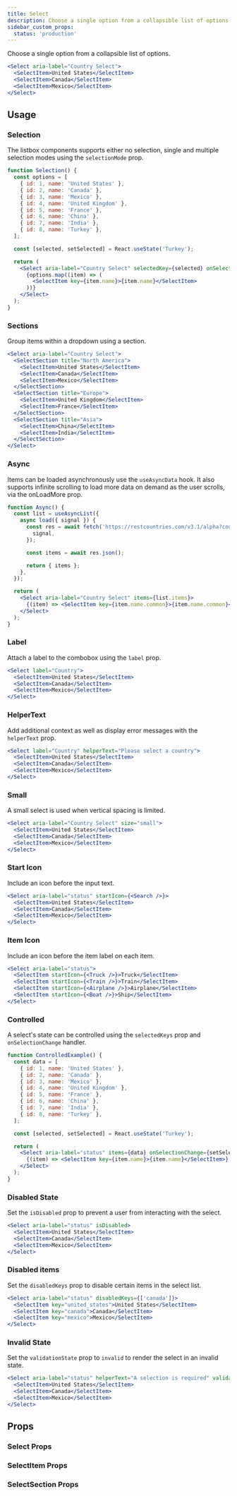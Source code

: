 ```yaml
---
title: Select
description: Choose a single option from a collapsible list of options.
sidebar_custom_props:
  status: 'production'
---
```


Choose a single option from a collapsible list of options.

```jsx live
<Select aria-label="Country Select">
  <SelectItem>United States</SelectItem>
  <SelectItem>Canada</SelectItem>
  <SelectItem>Mexico</SelectItem>
</Select>
```

## Usage

### Selection

The listbox components supports either no selection, single and multiple selection modes using the
`selectionMode` prop.

```jsx live
function Selection() {
  const options = [
    { id: 1, name: 'United States' },
    { id: 2, name: 'Canada' },
    { id: 3, name: 'Mexico' },
    { id: 4, name: 'United Kingdom' },
    { id: 5, name: 'France' },
    { id: 6, name: 'China' },
    { id: 7, name: 'India' },
    { id: 8, name: 'Turkey' },
  ];

  const [selected, setSelected] = React.useState('Turkey');

  return (
    <Select aria-label="Country Select" selectedKey={selected} onSelectionChange={setSelected}>
      {options.map((item) => (
        <SelectItem key={item.name}>{item.name}</SelectItem>
      ))}
    </Select>
  );
}
```

### Sections

Group items within a dropdown using a section.

```jsx live
<Select aria-label="Country Select">
  <SelectSection title="North America">
    <SelectItem>United States</SelectItem>
    <SelectItem>Canada</SelectItem>
    <SelectItem>Mexico</SelectItem>
  </SelectSection>
  <SelectSection title="Europe">
    <SelectItem>United Kingdom</SelectItem>
    <SelectItem>France</SelectItem>
  </SelectSection>
  <SelectSection title="Asia">
    <SelectItem>China</SelectItem>
    <SelectItem>India</SelectItem>
  </SelectSection>
</Select>
```

### Async

Items can be loaded asynchronously use the `useAsyncData` hook. It also supports infinite scrolling
to load more data on demand as the user scrolls, via the onLoadMore prop.

```jsx live
function Async() {
  const list = useAsyncList({
    async load({ signal }) {
      const res = await fetch('https://restcountries.com/v3.1/alpha?codes=US,CA,MX,GB,FR,CN,IN', {
        signal,
      });

      const items = await res.json();

      return { items };
    },
  });

  return (
    <Select aria-label="Country Select" items={list.items}>
      {(item) => <SelectItem key={item.name.common}>{item.name.common}</SelectItem>}
    </Select>
  );
}
```

### Label

Attach a label to the combobox using the `label` prop.

```jsx live
<Select label="Country">
  <SelectItem>United States</SelectItem>
  <SelectItem>Canada</SelectItem>
  <SelectItem>Mexico</SelectItem>
</Select>
```

### HelperText

Add additional context as well as display error messages with the `helperText` prop.

```jsx live
<Select label="Country" helperText="Please select a country">
  <SelectItem>United States</SelectItem>
  <SelectItem>Canada</SelectItem>
  <SelectItem>Mexico</SelectItem>
</Select>
```

### Small

A small select is used when vertical spacing is limited.

```jsx live
<Select aria-label="Country Select" size="small">
  <SelectItem>United States</SelectItem>
  <SelectItem>Canada</SelectItem>
  <SelectItem>Mexico</SelectItem>
</Select>
```

### Start Icon

Include an icon before the input text.

```jsx live
<Select aria-label="status" startIcon={<Search />}>
  <SelectItem>United States</SelectItem>
  <SelectItem>Canada</SelectItem>
  <SelectItem>Mexico</SelectItem>
</Select>
```

### Item Icon

Include an icon before the item label on each item.

```jsx live
<Select aria-label="status">
  <SelectItem startIcon={<Truck />}>Truck</SelectItem>
  <SelectItem startIcon={<Train />}>Train</SelectItem>
  <SelectItem startIcon={<Airplane />}>Airplane</SelectItem>
  <SelectItem startIcon={<Boat />}>Ship</SelectItem>
</Select>
```

### Controlled

A select's state can be controlled using the `selectedKeys` prop and `onSelectionChange` handler.

```jsx live
function ControlledExample() {
  const data = [
    { id: 1, name: 'United States' },
    { id: 2, name: 'Canada' },
    { id: 3, name: 'Mexico' },
    { id: 4, name: 'United Kingdom' },
    { id: 5, name: 'France' },
    { id: 6, name: 'China' },
    { id: 7, name: 'India' },
    { id: 8, name: 'Turkey' },
  ];

  const [selected, setSelected] = React.useState('Turkey');

  return (
    <Select aria-label="status" items={data} onSelectionChange={setSelected} selectedKey={selected}>
      {(item) => <SelectItem key={item.name}>{item.name}</SelectItem>}
    </Select>
  );
}
```

### Disabled State

Set the `isDisabled` prop to prevent a user from interacting with the select.

```jsx live
<Select aria-label="status" isDisabled>
  <SelectItem>United States</SelectItem>
  <SelectItem>Canada</SelectItem>
  <SelectItem>Mexico</SelectItem>
</Select>
```

### Disabled items

Set the `disabledKeys` prop to disable certain items in the select list.

```jsx live
<Select aria-label="status" disabledKeys={['canada']}>
  <SelectItem key="united_states">United States</SelectItem>
  <SelectItem key="canada">Canada</SelectItem>
  <SelectItem key="mexico">Mexico</SelectItem>
</Select>
```

### Invalid State

Set the `validationState` prop to `invalid` to render the select in an invalid state.

```jsx live
<Select aria-label="status" helperText="A selection is required" validationState="invalid">
  <SelectItem>United States</SelectItem>
  <SelectItem>Canada</SelectItem>
  <SelectItem>Mexico</SelectItem>
</Select>
```

## Props

### Select Props

<PropsTable component="Select" />

### SelectItem Props

<PropsTable component="SelectItem" />

### SelectSection Props

<PropsTable component="SelectSection" />
